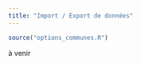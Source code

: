 ```yaml
---
title: "Import / Export de données"
---
```


```r
source("options_communes.R")
```

à venir
